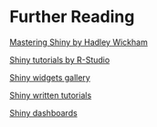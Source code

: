 # Further Reading{#resources}

[Mastering Shiny by Hadley Wickham](https://mastering-shiny.org/index.html)

[Shiny tutorials by R-Studio](https://shiny.rstudio.com/tutorial/)

[Shiny widgets gallery](https://shiny.rstudio.com/gallery/widget-gallery.html)

[Shiny written tutorials](http://shiny.rstudio.com/tutorial/written-tutorial/lesson1/)

[Shiny dashboards](https://rstudio.github.io/shinydashboard/index.html)